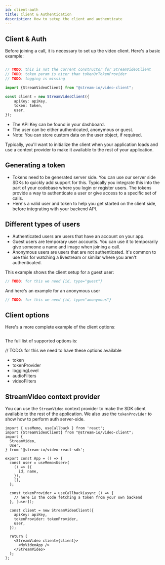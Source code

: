 ```yaml
---
id: client-auth
title: Client & Authentication
description: How to setup the client and authenticate
---
```


## Client & Auth

Before joining a call, it is necessary to set up the video client. Here's a basic example:

```ts

// TODO: this is not the current constructor for StreamVideoClient
// TODO: token param is nicer than tokenOrTokenProvider
// TODO: logging is missing

import {StreamVideoClient} from "@stream-io/video-client";

const client = new StreamVideoClient({
    apiKey: apiKey,
    token: token,
    user,
});
```

- The API Key can be found in your dashboard.
- The user can be either authenticated, anonymous or guest.
- Note: You can store custom data on the user object, if required.

Typically, you'll want to initialize the client when your application loads and use a context provider to make it available to the rest of your application.

## Generating a token

- Tokens need to be generated server side. You can use our server side SDKs to quickly add support for this. Typically you integrate this into the part of your codebase where you login or register users. The tokens provide a way to authenticate a user or give access to a specific set of calls.
- Here's a valid user and token to help you get started on the client side, before integrating with your backend API.

## Different types of users

- Authenticated users are users that have an account on your app.
- Guest users are temporary user accounts. You can use it to temporarily give someone a name and image when joining a call.
- Anonymous users are users that are not authenticated. It's common to use this for watching a livestream or similar where you aren't authenticated.

This example shows the client setup for a guest user:

```ts
// TODO: for this we need {id, type="guest"}
```

And here's an example for an anonymous user
```ts
// TODO: for this we need {id, type="anonymous"}
```

## Client options

Here's a more complete example of the client options:

```ts
```

The full list of supported options is:

// TODO: for this we need to have these options available

- token
- tokenProvider
- loggingLevel
- audioFilters
- videoFilters

## StreamVideo context provider

You can use the `StreamVideo` context provider to make the SDK client available to the rest of the application. We also use the `tokenProvider` to show how to perform auth server-side.

```tsx
import { useMemo, useCallback } from 'react';
import {StreamVideoClient} from "@stream-io/video-client";
import {
  StreamVideo,
  User,
} from '@stream-io/video-react-sdk';

export const App = () => {
  const user = useMemo<User>(
    () => ({
      id, name,
    }),
    [],
  );

  const tokenProvider = useCallback(async () => {
    // here is the code fetching a token from your own backend
  }, [user]);

  const client = new StreamVideoClient({
    apiKey: apiKey,
    tokenProvider: tokenProvider,
    user,
  });

  return (
    <StreamVideo client={client}>
      <MyVideoApp />
    </StreamVideo>
  );
};
```

